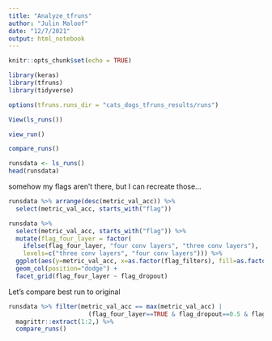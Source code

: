 ```yaml
---
title: "Analyze_tfruns"
author: "Julin Maloof"
date: "12/7/2021"
output: html_notebook
---
```


```r
knitr::opts_chunk$set(echo = TRUE)
```

```r
library(keras)
library(tfruns)
library(tidyverse)
```

```r
options(tfruns.runs_dir = "cats_dogs_tfruns_results/runs")
```

```r
View(ls_runs())
```

```r
view_run()
```

```r
compare_runs()
```

```r
runsdata <- ls_runs()
head(runsdata)
```

somehow my flags aren't there, but I can recreate those... 
```r
runsdata %>% arrange(desc(metric_val_acc)) %>%
  select(metric_val_acc, starts_with("flag"))
```

```r
runsdata %>% 
  select(metric_val_acc, starts_with("flag")) %>%
  mutate(flag_four_layer = factor(
    ifelse(flag_four_layer, "four conv layers", "three conv layers"),
    levels=c("three conv layers", "four conv layers"))) %>%
  ggplot(aes(y=metric_val_acc, x=as.factor(flag_filters), fill=as.factor(flag_kernel))) +
  geom_col(position="dodge") +
  facet_grid(flag_four_layer ~ flag_dropout)
```

Let's compare best run to original

```r
runsdata %>% filter(metric_val_acc == max(metric_val_acc) |
                      (flag_four_layer==TRUE & flag_dropout==0.5 & flag_filters==32 & flag_kernel==3)) %>%
  magrittr::extract(1:2,) %>%
  compare_runs()
```


